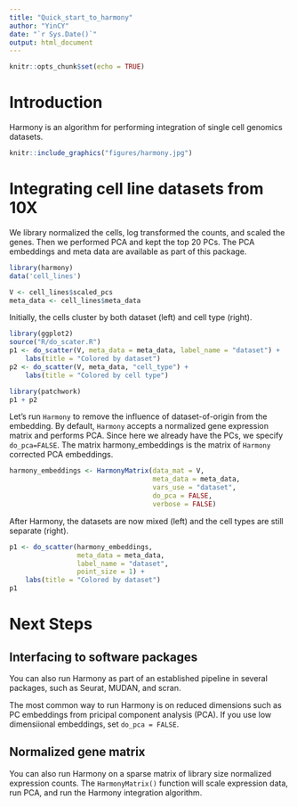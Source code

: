 ```yaml
---
title: "Quick_start_to_harmony"
author: "YinCY"
date: "`r Sys.Date()`"
output: html_document
---
```


```r
knitr::opts_chunk$set(echo = TRUE)
```

# Introduction
Harmony is an algorithm for performing integration of single cell genomics datasets.  

```r
knitr::include_graphics("figures/harmony.jpg")
```


# Integrating cell line datasets from 10X
We library normalized the cells, log transformed the counts, and scaled the genes. Then we performed PCA and kept the top 20 PCs. The PCA embeddings and meta data are available as part of this package.  

```r
library(harmony)
data('cell_lines')

V <- cell_lines$scaled_pcs
meta_data <- cell_lines$meta_data
```

Initially, the cells cluster by both dataset (left) and cell type (right).  

```r
library(ggplot2)
source("R/do_scater.R")
p1 <- do_scatter(V, meta_data = meta_data, label_name = "dataset") +
    labs(title = "Colored by dataset")
p2 <- do_scatter(V, meta_data, "cell_type") +
    labs(title = "Colored by cell type")

library(patchwork)
p1 + p2
```

Let’s run `Harmony` to remove the influence of dataset-of-origin from the embedding. By default, `Harmony` accepts a normalized gene expression matrix and performs PCA. Since here we already have the PCs, we specify `do_pca=FALSE`. The matrix harmony_embeddings is the matrix of `Harmony` corrected PCA embeddings.

```r
harmony_embeddings <- HarmonyMatrix(data_mat = V, 
                                    meta_data = meta_data, 
                                    vars_use = "dataset", 
                                    do_pca = FALSE, 
                                    verbose = FALSE)
```

After Harmony, the datasets are now mixed (left) and the cell types are still separate (right).  

```r
p1 <- do_scatter(harmony_embeddings, 
                 meta_data = meta_data, 
                 label_name = "dataset", 
                 point_size = 1) +
    labs(title = "Colored by dataset")
p1
```


# Next Steps
## Interfacing to software packages
You can also run Harmony as part of an established pipeline in several packages, such as Seurat, MUDAN, and scran.

The most common way to run Harmony is on reduced dimensions such as PC embeddings from pricipal component analysis (PCA). If you use low dimensiional embeddings, set `do_pca = FALSE`. 

## Normalized gene matrix
You can also run Harmony on a sparse matrix of library size normalized expression counts. The `HarmonyMatrix()` function will scale expression data, run PCA, and run the Harmony integration algorithm.













